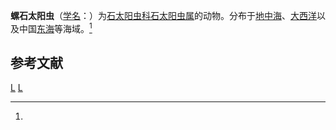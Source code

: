 {{Speciesbox
| genus = Lithelius
| species = spiralis
| authority = ([[恩斯特·海克尔|Haeckel]], 1862)<ref name='id9171'>{{cite web| url =http://www.bioinfo.cn/db05/BjdwSpecies.php?action=view&id=9171| title =螺石太阳虫| work =《中国动物物种编目数据库》| publisher =中国科学院微生物研究所| author =中国科学院动物研究所| accessdate =2009-04-16| deadurl =yes| archiveurl =https://web.archive.org/web/20160305045009/http://www.bioinfo.cn/db05/BjdwSpecies.php?action=view&id=9171| archivedate =2016-03-05| df =}}</ref>
}}

'''螺石太阳虫'''（[[学名|学名]]：{{lang|la|''Lithelius spiralis''}}）为[[石太阳虫科|石太阳虫科]][[石太阳虫属|石太阳虫属]]的动物。分布于[[地中海|地中海]]、[[大西洋|大西洋]]以及中国[[东海|东海]]等海域。<ref name='id9171'/>

== 参考文献 ==
{{reflist}}

{{Taxonbar}}

[[Category:1862年描述的动物|L]]
[[Category:石太阳虫属|L]]


{{放射虫小作品}}